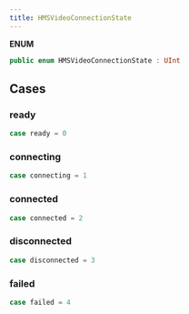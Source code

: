 ```yaml
---
title: HMSVideoConnectionState
---
```


**ENUM**

```swift
public enum HMSVideoConnectionState : UInt
```

## Cases

### ready

```swift
case ready = 0
```

### connecting

```swift
case connecting = 1
```

### connected

```swift
case connected = 2
```

### disconnected

```swift
case disconnected = 3
```

### failed

```swift
case failed = 4
```

